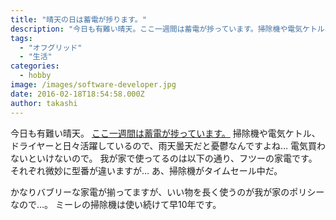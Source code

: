 ```yaml
---
title: "晴天の日は蓄電が捗ります。"
description: "今日も有難い晴天。ここ一週間は蓄電が捗っています。掃除機や電気ケトル、ドライヤーと日々活躍しているので、雨天曇天だと憂鬱なんですよね… 電気買わないといけないの..."
tags:
  - "オフグリッド"
  - "生活"
categories:
  - hobby
image: /images/software-developer.jpg
date: 2016-02-18T18:54:58.000Z
author: takashi
---
```



今日も有難い晴天。
<a href="http://grid.rinka-blossom.com/">ここ一週間は蓄電が捗っています。</a>
掃除機や電気ケトル、ドライヤーと日々活躍しているので、雨天曇天だと憂鬱なんですよね… 電気買わないといけないので。
我が家で使ってるのは以下の通り、フツーの家電です。それぞれ微妙に型番が違いますが… あ、掃除機がタイムセール中だ。



かなりバブリーな家電が揃ってますが、いい物を長く使うのが我が家のポリシーなので…。
ミーレの掃除機は使い続けて早10年です。